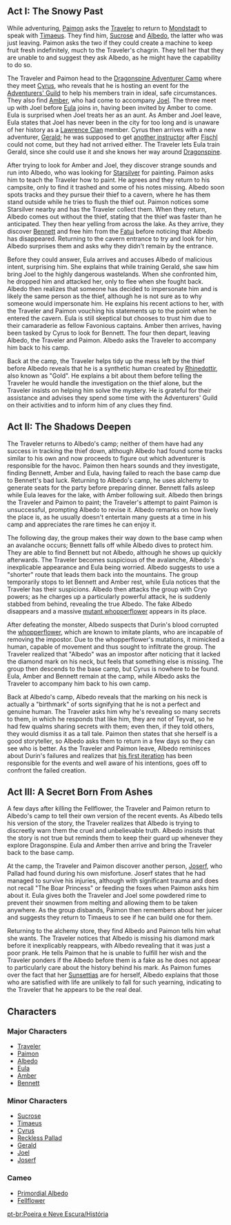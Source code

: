 {{EventTabs
|subpage1 = Born of the Snow
|subpage2 = Dragonspine Special Training
|subpage2name = Special Training
|subpage3 = Rise of the Fell Flower
|subpage3name = Fellflower Challenge
}}
{{Chapter Infobox
|item            = Chapter Shadows Amidst Snowstorms.png
|type            = Event
|act1            = The Snowy Past
|ARReq1          = 20
|archonQuestReq1 = [[Prologue]] Act II: [[For a Tomorrow Without Tears]]
|storyQuestReq1  = [[Princeps Cretaceus Chapter]] Act I: [[Traveler Observation Report]]
|worldQuestReq1  = [[Lost in the Snow]]
|act2            = The Shadows Deepen
|act3            = A Secret Born From Ashes
}}
==Act I: The Snowy Past==
{{Main|The Snowy Past}}

While adventuring, [[Paimon]] asks the [[Traveler]] to return to [[Mondstadt]] to speak with [[Timaeus]]. They find him, [[Sucrose]] and [[Albedo]], the latter who was just leaving. Paimon asks the two if they could create a machine to keep fruit fresh indefinitely, much to the Traveler's chagrin. They tell her that they are unable to and suggest they ask Albedo, as he might have the capability to do so.

The Traveler and Paimon head to the [[Dragonspine Adventurer Camp]] where they meet [[Cyrus]], who reveals that he is hosting an event for the [[Adventurers' Guild]] to help his members train in ideal, safe circumstances. They also find [[Amber]], who had come to accompany [[Joel]]. The three meet up with Joel before [[Eula]] joins in, having been invited by Amber to come. Eula is surprised when Joel treats her as an aunt. As Amber and Joel leave, Eula states that Joel has never been in the city for too long and is unaware of her history as a [[Lawrence Clan]] member. Cyrus then arrives with a new adventurer, [[Gerald]]; he was supposed to get [[Bennett|another instructor]] after [[Fischl]] could not come, but they had not arrived either. The Traveler lets Eula train Gerald, since she could use it and she knows her way around [[Dragonspine]].

After trying to look for Amber and Joel, they discover strange sounds and run into Albedo, who was looking for [[Starsilver]] for painting. Paimon asks him to teach the Traveler how to paint. He agrees and they return to his campsite, only to find it trashed and some of his notes missing. Albedo soon spots tracks and they pursue their thief to a cavern, where he has them stand outside while he tries to flush the thief out. Paimon notices some Starsilver nearby and has the Traveler collect them. When they return, Albedo comes out without the thief, stating that the thief was faster than he anticipated. They then hear yelling from across the lake. As they arrive, they discover [[Bennett]] and free him from the [[Fatui/Enemies|Fatui]] before noticing that Albedo has disappeared. Returning to the cavern entrance to try and look for him, Albedo surprises them and asks why they didn't remain by the entrance.

Before they could answer, Eula arrives and accuses Albedo of malicious intent, surprising him. She explains that while training Gerald, she saw him bring Joel to the highly dangerous wastelands. When she confronted him, he dropped him and attacked her, only to flee when she fought back. Albedo then realizes that someone has decided to impersonate him and is likely the same person as the thief, although he is not sure as to why someone would impersonate him. He explains his recent actions to her, with the Traveler and Paimon vouching his statements up to the point when he entered the cavern. Eula is still skeptical but chooses to trust him due to their camaraderie as fellow Favonious captains. Amber then arrives, having been tasked by Cyrus to look for Bennett. The four then depart, leaving Albedo, the Traveler and Paimon. Albedo asks the Traveler to accompany him back to his camp.

Back at the camp, the Traveler helps tidy up the mess left by the thief before Albedo reveals that he is a synthetic human created by [[Rhinedottir]], also known as "Gold". He explains a bit about them before telling the Traveler he would handle the investigation on the thief alone, but the Traveler insists on helping him solve the mystery. He is grateful for their assistance and advises they spend some time with the Adventurers' Guild on their activities and to inform him of any clues they find.

==Act II: The Shadows Deepen==
{{Main|The Shadows Deepen}}

The Traveler returns to Albedo's camp; neither of them have had any success in tracking the thief down, although Albedo had found some tracks similar to his own and now proceeds to figure out which adventurer is responsible for the havoc. Paimon then hears sounds and they investigate, finding Bennett, Amber and Eula, having failed to reach the base camp due to Bennett's bad luck. Returning to Albedo's camp, he uses alchemy to generate seats for the party before preparing dinner. Bennett falls asleep while Eula leaves for the lake, with Amber following suit. Albedo then brings the Traveler and Paimon to paint; the Traveler's attempt to paint Paimon is unsuccessful, prompting Albedo to revise it. Albedo remarks on how lively the place is, as he usually doesn't entertain many guests at a time in his camp and appreciates the rare times he can enjoy it.

The following day, the group makes their way down to the base camp when an avalanche occurs; Bennett falls off while Albedo dives to protect him. They are able to find Bennett but not Albedo, although he shows up quickly afterwards. The Traveler becomes suspicious of the avalanche, Albedo's inexplicable appearance and Eula being worried. Albedo suggests to use a "shorter" route that leads them back into the mountains. The group temporarily stops to let Bennett and Amber rest, while Eula notices that the Traveler has their suspicions. Albedo then attacks the group with Cryo powers; as he charges up a particularly powerful attack, he is suddenly stabbed from behind, revealing the true Albedo. The fake Albedo disappears and a massive [[Fellflower|mutant whopperflower]] appears in its place.

After defeating the monster, Albedo suspects that Durin's blood corrupted the [[whopperflowers|whopperflower]], which are known to imitate plants, who are incapable of removing the impostor. Due to the whopperflower's mutations, it mimicked a human, capable of movement and thus sought to infiltrate the group. The Traveler realized that "Albedo" was an impostor after noticing that it lacked the diamond mark on his neck, but feels that something else is missing. The group then descends to the base camp, but Cyrus is nowhere to be found. Eula, Amber and Bennett remain at the camp, while Albedo asks the Traveler to accompany him back to his own camp.

Back at Albedo's camp, Albedo reveals that the marking on his neck is actually a "birthmark" of sorts signifying that he is not a perfect and genuine human. The Traveler asks him why he's revealing so many secrets to them, in which he responds that like him, they are not of Teyvat, so he had few qualms sharing secrets with them; even then, if they told others, they would dismiss it as a tall tale. Paimon then states that she herself is a good storyteller, so Albedo asks them to return in a few days so they can see who is better. As the Traveler and Paimon leave, Albedo reminisces about Durin's failures and realizes that [[Primordial Albedo|his first iteration]] has been responsible for the events and well aware of his intentions, goes off to confront the failed creation.

==Act III: A Secret Born From Ashes==
{{Main|A Secret Born From Ashes}}

A few days after killing the Fellflower, the Traveler and Paimon return to Albedo's camp to tell their own version of the recent events. As Albedo tells his version of the story, the Traveler realizes that Albedo is trying to discreetly warn them the cruel and unbelievable truth. Albedo insists that the story is not true but reminds them to keep their guard up whenever they explore Dragonspine. Eula and Amber then arrive and bring the Traveler back to the base camp.

At the camp, the Traveler and Paimon discover another person, [[Joserf]], who Pallad had found during his own misfortune. Joserf states that he had managed to survive his injuries, although with significant trauma and does not recall "The Boar Princess" or feeding the foxes when Paimon asks him about it. Eula gives both the Traveler and Joel some powdered rime to prevent their snowmen from melting and allowing them to be taken anywhere. As the group disbands, Paimon then remembers about her juicer and suggests they return to Timaeus to see if he can build one for them.

Returning to the alchemy store, they find Albedo and Paimon tells him what she wants. The Traveler notices that Albedo is missing his diamond mark before it inexplicably reappears, with Albedo revealing that it was just a poor prank. He tells Paimon that he is unable to fulfill her wish and the Traveler ponders if the Albedo before them is a fake as he does not appear to particularly care about the history behind his mark. As Paimon fumes over the fact that her [[Sunsettia]]s are for herself, Albedo explains that those who are satisfied with life are unlikely to fall for such yearning, indicating to the Traveler that he appears to be the real deal.

==Characters==
===Major Characters===
*[[Traveler]]
*[[Paimon]]
*[[Albedo]]
*[[Eula]]
*[[Amber]]
*[[Bennett]]

===Minor Characters===
*[[Sucrose]]
*[[Timaeus]]
*[[Cyrus]]
*[[Reckless Pallad]]
*[[Gerald]]
*[[Joel]]
*[[Joserf]]

===Cameo===
*[[Primordial Albedo]]
*[[Fellflower]]

[[pt-br:Poeira e Neve Escura/História]]